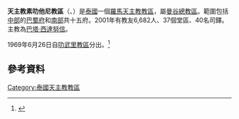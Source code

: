 {{Infobox Roman Catholic diocese
|Roman Catholic Diocese of = 天主教素叻他尼教区
|Latin name of diocese = Dioecesis Suratthanensis
|image = [[File:Surat_Thani_cathedral.jpg|center]]
|caption = 聖拉斐爾座堂
|location = [[泰國|泰國]]
|territory = [[泰國南部地區|泰南]]和[[泰國中部地區|泰國中部]]共十五府
|population = 6,682
|rite = 拉丁禮
|主保 = 
|province = [[天主教曼谷總教區|曼谷]]
|established = 1969年
|cathedral = 聖拉斐爾座堂
|副主教座堂 =
|leadership = 主教
|website = http://www.catsurat.org/
|教宗 = 
|總主教 = 
|ordinary = 巴塔·西達努信
|助理主教 = 
}}
'''天主教素叻他尼教區'''（{{lang-la|Dioecesis Suratthanensis}}、{{lang-th|สังฆมณฑลสุราษฎร์ธานี}}）是[[泰國|泰國]]一個[[羅馬天主教|羅馬天主教]][[教區|教區]]，屬[[天主教曼谷總教區|曼谷總教區]]。範圍包括[[泰國中部地區|中部]]的[[巴蜀府|巴蜀府]]和[[泰國南部地區|南部]]共十五府。2001年有教友6,682人、37個堂區、40名司鐸。主教為[[巴塔·西達努信|巴塔·西達努信]]。

1969年6月26日自[[天主教叻武里教區|叻武里教區]]分出。<ref>{{Cite web |url=http://w2.vatican.va/content/paul-vi/la/apost_constitutions/documents/hf_p-vi_apc_19690626_suratthanensis.html |title=升為總教區的宗座憲令 |access-date=2018-05-06 |archive-date=2020-01-10 |archive-url=https://web.archive.org/web/20200110194951/http://w2.vatican.va/content/paul-vi/la/apost_constitutions/documents/hf_p-vi_apc_19690626_suratthanensis.html |dead-url=no }}</ref>
==參考資料==

{{reflist}}

{{天主教泰國教省}}
[[Category:泰國天主教教區|Category:泰國天主教教區]]